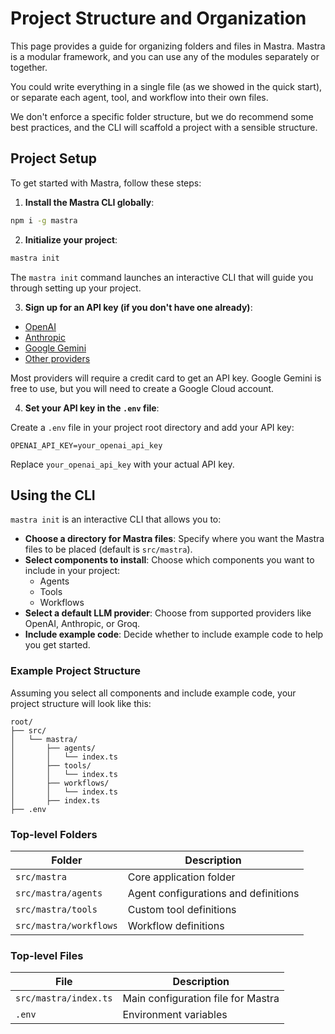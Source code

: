 # Project Structure and Organization

This page provides a guide for organizing folders and files in Mastra. Mastra is a modular framework, and you can use any of the modules separately or together.

You could write everything in a single file (as we showed in the quick start), or separate each agent, tool, and workflow into their own files. 

We don't enforce a specific folder structure, but we do recommend some best practices, and the CLI will scaffold a project with a sensible structure.

## Project Setup

To get started with Mastra, follow these steps:

1. **Install the Mastra CLI globally**:

```bash npm2yarn copy
npm i -g mastra
```

2. **Initialize your project**:

```bash copy
mastra init
```

The `mastra init` command launches an interactive CLI that will guide you through setting up your project. 

3. **Sign up for an API key (if you don't have one already)**:

- [OpenAI](https://platform.openai.com/)
- [Anthropic](https://console.anthropic.com/settings/keys)
- [Google Gemini](https://console.cloud.google.com/apis/credentials)
- [Other providers](https://mastra.ai/docs/guide/how-to/00-llm-models#available-models)

Most providers will require a credit card to get an API key. Google Gemini is free to use, but you will need to create a Google Cloud account.

4. **Set your API key in the `.env` file**:

Create a `.env` file in your project root directory and add your API key:

```env
OPENAI_API_KEY=your_openai_api_key
```

Replace `your_openai_api_key` with your actual API key.

## Using the CLI

`mastra init` is an interactive CLI that allows you to:

- **Choose a directory for Mastra files**: Specify where you want the Mastra files to be placed (default is `src/mastra`).
- **Select components to install**: Choose which components you want to include in your project:
  - Agents
  - Tools
  - Workflows
- **Select a default LLM provider**: Choose from supported providers like OpenAI, Anthropic, or Groq.
- **Include example code**: Decide whether to include example code to help you get started.

### Example Project Structure

Assuming you select all components and include example code, your project structure will look like this:

```
root/
├── src/
│   └── mastra/
│       ├── agents/
│       │   └── index.ts
│       ├── tools/
│       │   └── index.ts
│       ├── workflows/
│       │   └── index.ts
│       ├── index.ts
├── .env
```

### Top-level Folders

| Folder              | Description                          |
| ------------------- | ------------------------------------ |
| `src/mastra`        | Core application folder              |
| `src/mastra/agents` | Agent configurations and definitions |
| `src/mastra/tools`  | Custom tool definitions              |
| `src/mastra/workflows` | Workflow definitions             |

### Top-level Files

| File                | Description                        |
| ------------------- | ---------------------------------- |
| `src/mastra/index.ts` | Main configuration file for Mastra |
| `.env`              | Environment variables              |